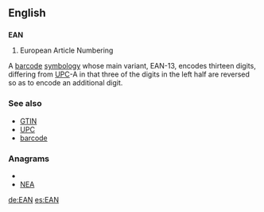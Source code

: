 ==English==
==={{initialism}}===
'''EAN'''
# European Article Numbering

A [[barcode]] [[symbology]] whose main variant, EAN-13, encodes thirteen digits, differing from [[UPC]]-A in that three of the digits in the left half are reversed so as to encode an additional digit.

===See also===
*[[GTIN]]
*[[UPC]]
*[[barcode]]

===Anagrams===
* {{alphagram|aen}}
* [[NEA#English|NEA]]


[[de:EAN]]
[[es:EAN]]